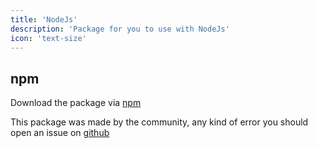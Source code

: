 ```yaml
---
title: 'NodeJs'
description: 'Package for you to use with NodeJs'
icon: 'text-size'
---
```


## npm

Download the package via [npm](https://www.npmjs.com/package/steamwebapi-node)

<Tip>

This package was made by the community, any kind of error you should open an issue on [github](https://github.com/gabrielmzl/steamwebapi)

</Tip>